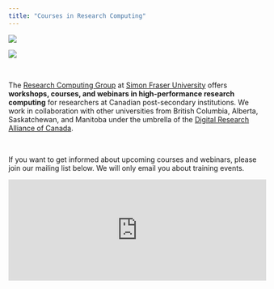 ```yaml
---
title: "Courses in Research Computing"
---
```


::: {layout-ncol=2}
![](fig/sfu.png)

![](fig/drac.png)
:::

<br>

The [Research Computing Group](https://www.rcg.sfu.ca){target="_blank"} at [Simon Fraser
University](https://www.sfu.ca){target="_blank"} offers **workshops, courses, and webinars in high-performance
research computing** for researchers at Canadian post-secondary institutions. We work in collaboration with
other universities from British Columbia, Alberta, Saskatchewan, and Manitoba under the umbrella of the
[Digital Research Alliance of Canada](https://alliancecan.ca){target="_blank"}.

<br>

If you want to get informed about upcoming courses and webinars, please join our mailing list below. We will
only email you about training events.

<iframe id="iframeform" src="https://secure.campaigner.com/CSB/Public/Form.aspx?fid=1889522&ac=gk59"
    frameborder="0" data-acc-id="gk59" height="200" width="510" scrolling="no"></iframe>

<!-- This is a Quarto website. To learn more about Quarto websites visit <https://quarto.org/docs/websites>. -->

<!-- [HPC Python](pythonhpc) -->
